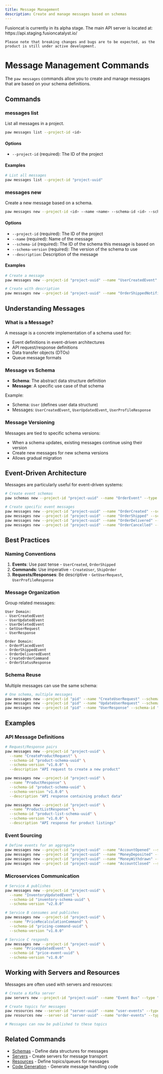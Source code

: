 ```yaml
---
title: Message Management
description: Create and manage messages based on schemas
---
```


<Warning>
    Fusioncat is currently in its alpha stage. The main API server is located at:
    https://api.staging.fusioncatalyst.io/

    Please note that breaking changes and bugs are to be expected, as the product is still under active development.
</Warning>

# Message Management Commands

The `paw messages` commands allow you to create and manage messages that are based on your schema definitions.

## Commands

### messages list

List all messages in a project.

```bash
paw messages list --project-id <id>
```

#### Options

- `--project-id` (required): The ID of the project

#### Examples

```bash
# List all messages
paw messages list --project-id "project-uuid"
```

### messages new

Create a new message based on a schema.

```bash
paw messages new --project-id <id> --name <name> --schema-id <id> --schema-version <version> [--description <description>]
```

#### Options

- `--project-id` (required): The ID of the project
- `--name` (required): Name of the message
- `--schema-id` (required): The ID of the schema this message is based on
- `--schema-version` (required): The version of the schema to use
- `--description`: Description of the message

#### Examples

```bash
# Create a message
paw messages new --project-id "project-uuid" --name "UserCreatedEvent" --schema-id "user-schema-uuid" --schema-version "v1.0.0"

# Create with description
paw messages new --project-id "project-uuid" --name "OrderShippedNotification" --schema-id "order-schema-uuid" --schema-version "v2.1.0" --description "Sent when order ships"
```

## Understanding Messages

### What is a Message?

A message is a concrete implementation of a schema used for:
- Event definitions in event-driven architectures
- API request/response definitions
- Data transfer objects (DTOs)
- Queue message formats

### Message vs Schema

- **Schema**: The abstract data structure definition
- **Message**: A specific use case of that schema

Example:
- Schema: `User` (defines user data structure)
- Messages: `UserCreatedEvent`, `UserUpdatedEvent`, `UserProfileResponse`

### Message Versioning

Messages are tied to specific schema versions:
- When a schema updates, existing messages continue using their version
- Create new messages for new schema versions
- Allows gradual migration

## Event-Driven Architecture

Messages are particularly useful for event-driven systems:

```bash
# Create event schemas
paw schemas new --project-id "project-uuid" --name "OrderEvent" --type jsonschema --schema-file ./order-event.json

# Create specific event messages
paw messages new --project-id "project-uuid" --name "OrderCreated" --schema-id "order-event-uuid" --schema-version "v1.0.0"
paw messages new --project-id "project-uuid" --name "OrderShipped" --schema-id "order-event-uuid" --schema-version "v1.0.0"
paw messages new --project-id "project-uuid" --name "OrderDelivered" --schema-id "order-event-uuid" --schema-version "v1.0.0"
paw messages new --project-id "project-uuid" --name "OrderCancelled" --schema-id "order-event-uuid" --schema-version "v1.0.0"
```

## Best Practices

### Naming Conventions

1. **Events**: Use past tense - `UserCreated`, `OrderShipped`
2. **Commands**: Use imperative - `CreateUser`, `ShipOrder`
3. **Requests/Responses**: Be descriptive - `GetUserRequest`, `UserProfileResponse`

### Message Organization

Group related messages:
```
User Domain:
- UserCreatedEvent
- UserUpdatedEvent
- UserDeletedEvent
- GetUserRequest
- UserResponse

Order Domain:
- OrderPlacedEvent
- OrderShippedEvent
- OrderDeliveredEvent
- CreateOrderCommand
- OrderStatusResponse
```

### Schema Reuse

Multiple messages can use the same schema:
```bash
# One schema, multiple messages
paw messages new --project-id "pid" --name "CreateUserRequest" --schema-id "user-schema" --schema-version "v1"
paw messages new --project-id "pid" --name "UpdateUserRequest" --schema-id "user-schema" --schema-version "v1"
paw messages new --project-id "pid" --name "UserResponse" --schema-id "user-schema" --schema-version "v1"
```

## Examples

### API Message Definitions

```bash
# Request/Response pairs
paw messages new --project-id "project-uuid" \
  --name "CreateProductRequest" \
  --schema-id "product-schema-uuid" \
  --schema-version "v1.0.0" \
  --description "API request to create a new product"

paw messages new --project-id "project-uuid" \
  --name "ProductResponse" \
  --schema-id "product-schema-uuid" \
  --schema-version "v1.0.0" \
  --description "API response containing product data"

paw messages new --project-id "project-uuid" \
  --name "ProductListResponse" \
  --schema-id "product-list-schema-uuid" \
  --schema-version "v1.0.0" \
  --description "API response for product listings"
```

### Event Sourcing

```bash
# Define events for an aggregate
paw messages new --project-id "project-uuid" --name "AccountOpened" --schema-id "account-event-uuid" --schema-version "v1"
paw messages new --project-id "project-uuid" --name "MoneyDeposited" --schema-id "transaction-event-uuid" --schema-version "v1"
paw messages new --project-id "project-uuid" --name "MoneyWithdrawn" --schema-id "transaction-event-uuid" --schema-version "v1"
paw messages new --project-id "project-uuid" --name "AccountClosed" --schema-id "account-event-uuid" --schema-version "v1"
```

### Microservices Communication

```bash
# Service A publishes
paw messages new --project-id "project-uuid" \
  --name "InventoryUpdatedEvent" \
  --schema-id "inventory-schema-uuid" \
  --schema-version "v2.0.0"

# Service B consumes and publishes
paw messages new --project-id "project-uuid" \
  --name "PriceRecalculationCommand" \
  --schema-id "pricing-command-uuid" \
  --schema-version "v1.0.0"

# Service C responds
paw messages new --project-id "project-uuid" \
  --name "PriceUpdatedEvent" \
  --schema-id "price-event-uuid" \
  --schema-version "v1.0.0"
```

## Working with Servers and Resources

Messages are often used with servers and resources:

```bash
# Create a Kafka server
paw servers new --project-id "project-uuid" --name "Event Bus" --type "async+kafka" --description "Main event bus"

# Create topics for messages
paw resources new --server-id "server-uuid" --name "user-events" --type topic --mode write
paw resources new --server-id "server-uuid" --name "order-events" --type topic --mode readwrite

# Messages can now be published to these topics
```

## Related Commands

- [Schemas](./schemas) - Define data structures for messages
- [Servers](./servers) - Create servers for message transport
- [Resources](./resources) - Define topics/queues for messages
- [Code Generation](./codegen) - Generate message handling code